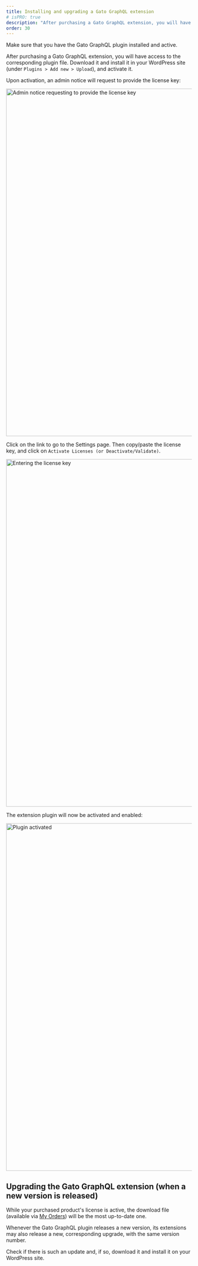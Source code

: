```yaml
---
title: Installing and upgrading a Gato GraphQL extension
# isPRO: true
description: "After purchasing a Gato GraphQL extension, you will have access to the corresponding plugin file. Here is how to install and activate it."
order: 30
---
```


Make sure that you have the Gato GraphQL plugin installed and active.

After purchasing a Gato GraphQL extension, you will have access to the corresponding plugin file. Download it and install it in your WordPress site (under `Plugins > Add new > Upload`), and activate it.

Upon activation, an admin notice will request to provide the license key:

<Image
  src="/assets/shop/install-product-admin-notice.png"
  width="1024"
  height="940"
  alt="Admin notice requesting to provide the license key"
  caption="Admin notice requesting to provide the license key"
/>

Click on the link to go to the Settings page. Then copy/paste the license key, and click on `Activate Licenses (or Deactivate/Validate)`.

<Image
  src="/assets/shop/install-product-enter-license-key.png"
  width="1024"
  height="940"
  alt="Entering the license key"
  caption="Entering the license key"
/>

The extension plugin will now be activated and enabled:

<Image
  src="/assets/shop/install-product-activated.png"
  width="1024"
  height="940"
  alt="Plugin activated"
  caption="Plugin activated"
/>

## Upgrading the Gato GraphQL extension (when a new version is released)

While your purchased product's license is active, the download file (available via [My Orders](/shop/my-orders)) will be the most up-to-date one.

Whenever the Gato GraphQL plugin releases a new version, its extensions may also release a new, corresponding upgrade, with the same version number.

Check if there is such an update and, if so, download it and install it on your WordPress site.
